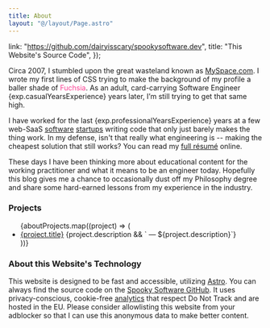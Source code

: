 ```yaml
---
title: About
layout: "@/layout/Page.astro"
---
```



  link: "https://github.com/dairyisscary/spookysoftware.dev",
  title: "This Website's Source Code",
});

Circa 2007, I stumbled upon the great wasteland known as <a href="https://myspace.com/">MySpace.com</a>. I wrote my
first lines of CSS trying to make the background of my profile a baller shade of <span style="color:#FC3F93">Fuchsia</span>.
As an adult, card-carrying Software Engineer {exp.casualYearsExperience} years later, I’m still trying to get that same high.

I have worked for the last {exp.professionalYearsExperience} years at a few web-SaaS [software][shoobx]
[startups][notarize] writing code that only just barely makes the thing work. In my defense, isn't that really what
engineering is -- making the cheapest solution that still works? You can read my [full résumé][resume] online.

These days I have been thinking more about educational content for the working practitioner and what it means to be an
engineer today. Hopefully this blog gives me a chance to occasionally dust off my Philosophy degree and share some
hard-earned lessons from my experience in the industry.

### Projects

<ul>
  {aboutProjects.map((project) => (
    <li>
      <a href={project.link}>{project.title}</a>
      {project.description && ` — ${project.description}`}
    </li>
  ))}
</ul>

### About this Website's Technology

This website is designed to be fast and accessible, utilizing [Astro][astro]. You can always find the source code on the
[Spooky Software GitHub][spooky_github]. It uses privacy-conscious, cookie-free [analytics][fathom] that respect Do Not
Track and are hosted in the EU. Please consider allowlisting this website from your adblocker so that I can use this
anonymous data to make better content.

[shoobx]: https://www.shoobx.com/
[notarize]: https://www.notarize.com/
[resume]: /about/resume/
[astro]: https://astro.build/
[spooky_github]: https://github.com/dairyisscary/spookysoftware.dev
[fathom]: https://usefathom.com/

